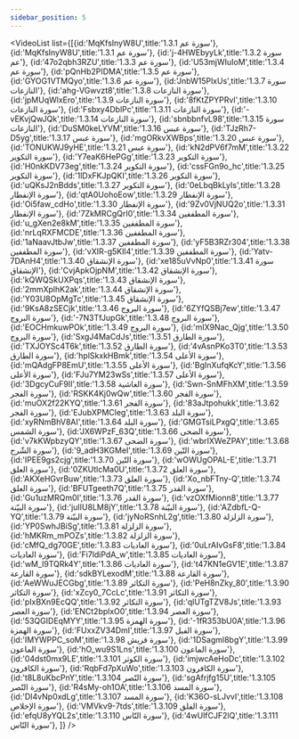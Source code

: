 ```yaml
---
sidebar_position: 5
---
```


<VideoList list={[{id:'MqKfsInyW8U',title:'1.3.1 سورة عم'},
{id:'MqKfsInyW8U',title:'1.3.1 سورة عم'},
{id:'j-4HWEbyyLk',title:'1.3.2 سورة عم'},
{id:'47o2qbh3RZU',title:'1.3.3 سورة عم'},
{id:'U53mjWIuIoM',title:'1.3.4 سورة عم'},
{id:'pQnHb2PIDMA',title:'1.3.5 سورة عم'},
{id:'GYOG1VTMQyo',title:'1.3.6 سورة عم'},
{id:'JnbW15PlxUs',title:'1.3.7 سورة النازعات'},
{id:'ahg-VGwvzt8',title:'1.3.8 سورة النازعات'},
{id:'jpMUqWlxEro',title:'1.3.9 سورة النازعات'},
{id:'8fKtZPYPRvI',title:'1.3.10 سورة النازعات'},
{id:'Fsbxy4DblPc',title:'1.3.11 سورة النازعات'},
{id:'-vEKvjQwJQk',title:'1.3.14 سورة النازعات'},
{id:'sbnbbnfvL98',title:'1.3.15 سورة النازعات'},
{id:'DuSM0keLYVM',title:'1.3.16 سورة عبس'},
{id:'TJzRh7-D5yg',title:'1.3.17 سورة عبس'},
{id:'mgORkvXWBps',title:'1.3.20 سورة عبس'},
{id:'TONUKWJ9yHE',title:'1.3.21 سورة عبس'},
{id:'kN2dPV6f7mM',title:'1.3.22 سورة التكوير'},
{id:'Y7eaK6HePGg',title:'1.3.23 سورة التكوير'},
{id:'H0nkKDV73eg',title:'1.3.24 سورة التكوير'},
{id:'cssFGn9o_hc',title:'1.3.25 سورة التكوير'},
{id:'1lDxFKJpQKI',title:'1.3.26 سورة التكوير'},
{id:'uQKsJ2nBdds',title:'1.3.27 سورة التكوير'},
{id:'0eLbqBkLyIs',title:'1.3.28 سورة الإنفطار'},
{id:'qtA0UohoEow',title:'1.3.29 سورة الإنفطار'},
{id:'Oi5faw_cdHo',title:'1.3.30 سورة الإنفطار'},
{id:'9Zv0VjNUQ2o',title:'1.3.31 سورة الإنفطار'},
{id:'7ZkMRCgQrI0',title:'1.3.34 سورة المطففين'},
{id:'u_gXen2e8kM',title:'1.3.35 سورة المطففين'},
{id:'nrLqRXFMCDE',title:'1.3.36 سورة المطففين'},
{id:'1aNaavJtbJw',title:'1.3.37 سورة المطففين'},
{id:'yF5B3RZr304',title:'1.3.38 سورة المطففين'},
{id:'vXIR-g5KIl4',title:'1.3.39 سورة المطففين'},
{id:'Yatv-7DAnH4',title:'1.3.40 سورة الإنشقاق'},
{id:'xe185uVvNp0',title:'1.3.41 سورة الإنشقاق'},
{id:'CvjApkOjpNM',title:'1.3.42 سورة الإنشقاق'},
{id:'kQWQSkUXPqs',title:'1.3.43 سورة الإنشقاق'},
{id:'2mmXplhK2ak',title:'1.3.44 سورة الإنشقاق'},
{id:'Y03U8OpMgTc',title:'1.3.45 سورة الإنشقاق'},
{id:'9KsA8zSECjk',title:'1.3.46 سورة البروج'},
{id:'6ZYfQSBj7ew',title:'1.3.47 سورة البروج'},
{id:'-7N3TfJupGk',title:'1.3.48 سورة البروج'},
{id:'EOCHmkuwPOk',title:'1.3.49 سورة البروج'},
{id:'mIX9Nac_Qjg',title:'1.3.50 سورة البروج'},
{id:'SxgJ4MaCdJs',title:'1.3.51 سورة الطارق'},
{id:'TXJOYSc4T6k',title:'1.3.52 سورة الطارق'},
{id:'4vAsnPKo3T0',title:'1.3.53 سورة الطارق'},
{id:'hplSkxkHBmk',title:'1.3.54 سورة الأعلى'},
{id:'mQAdgFP8EmU',title:'1.3.55 سورة الأعلى'},
{id:'BgInXufqKcY',title:'1.3.56 سورة الأعلى'},
{id:'FJu7YM23wSs',title:'1.3.57 سورة الأعلى'},
{id:'3DgcyCuF9II',title:'1.3.58 سورة الغاشية'},
{id:'Swn-SnMFhXM',title:'1.3.59 سورة الفجر'},
{id:'RSKK4Kj0wQw',title:'1.3.60 سورة الفجر'},
{id:'muOX2f22KYQ',title:'1.3.61 سورة الفجر'},
{id:'83aJtpohukk',title:'1.3.62 سورة الفجر'},
{id:'EJubXPMCleg',title:'1.3.63 سورة البلد'},
{id:'xyRNmBhV8AI',title:'1.3.64 سورة البلد'},
{id:'GMGTsiLPxgQ',title:'1.3.65 سورة الشمس'},
{id:'JX6WPzF_63Q',title:'1.3.66 سورة الضحى'},
{id:'v7kKWpbzyQY',title:'1.3.67 سورة الضحى'},
{id:'wbrIXWeZPAY',title:'1.3.68 سورة الشّرح'},
{id:'9_adH3KGMeI',title:'1.3.69 سورة التّين'},
{id:'IPEE9gs2cjg',title:'1.3.70 سورة التّين'},
{id:'wOWUgOPAL-E',title:'1.3.71 سورة العلق'},
{id:'0ZKUtlcMa0U',title:'1.3.72 سورة العلق'},
{id:'AKXeHGvrBuw',title:'1.3.73 سورة العلق'},
{id:'Xo_nbFTny-Q',title:'1.3.74 سورة العلق'},
{id:'BFUTgeeth7Q',title:'1.3.75 سورة القدر'},
{id:'Gu1uzMRQm0I',title:'1.3.76 سورة القدر'},
{id:'vzOXfMionn8',title:'1.3.77 سورة البيّنة'},
{id:'juIIU8LM8jY',title:'1.3.78 سورة البيّنة'},
{id:'AZdbfL-Q-YQ',title:'1.3.79 سورة البيّنة'},
{id:'jyNoRSnhL2g',title:'1.3.80 سورة الزلزلة'},
{id:'YP0SwhJBiSg',title:'1.3.81 سورة الزلزلة'},
{id:'hMKRm_mPOZs',title:'1.3.82 سورة الزلزلة'},
{id:'cMfQ_dg70GE',title:'1.3.83 سورة العاديات'},
{id:'0uLrAIvGsF8',title:'1.3.84 سورة العاديات'},
{id:'Fi7ldiPdA_w',title:'1.3.85 سورة العاديات'},
{id:'wM_l9TQRk4Y',title:'1.3.86 سورة العاديات'},
{id:'t47KN1eGV1E',title:'1.3.87 سورة القارعة'},
{id:'sdkBYLexodM',title:'1.3.88 سورة القارعة'},
{id:'AeWWuJECGbg',title:'1.3.89 سورة التكاثر'},
{id:'PeH8nZky_80',title:'1.3.90 سورة التكاثر'},
{id:'xZcy0_7CcLc',title:'1.3.91 سورة التكاثر'},
{id:'pIxBXn9EcQQ',title:'1.3.92 سورة التكاثر'},
{id:'qlUTgTZV8Js',title:'1.3.93 سورة العصر'},
{id:'ENCt2bplxO0',title:'1.3.94 سورة العصر'},
{id:'53QGIDEqMYY',title:'1.3.95 سورة الهمزة'},
{id:'-1fR353bU0A',title:'1.3.96 سورة الهمزة'},
{id:'FUxxZV34DmI',title:'1.3.97 سورة الفيل'},
{id:'IMYWPPC_soM',title:'1.3.98 سورة قريش'},
{id:'1DSagml8bgY',title:'1.3.99 سورة الماعون'},
{id:'hO_wu9S1Lns',title:'1.3.100 سورة الماعون'},
{id:'04dst0mx9LE',title:'1.3.101 سورة الكوثر'},
{id:'imjwcAeHoDc',title:'1.3.102 سورة الكافرون'},
{id:'RqbFd7pXuWo',title:'1.3.103 سورة الكافرون'},
{id:'t8L8uKbcPnY',title:'1.3.104 سورة النّصر'},
{id:'sgAfrjfg15U',title:'1.3.105 سورة النّصر'},
{id:'R4sMy-oh1OA',title:'1.3.106 سورة المسد'},
{id:'DI4vNp0xdLg',title:'1.3.107 سورة المسد'},
{id:'K36O-sLJvvI',title:'1.3.108 سورة الإخلاص'},
{id:'VMVkv9-7tds',title:'1.3.109 سورة الفلق'},
{id:'efqU8yYQL2s',title:'1.3.110 سورة النّاس'},
{id:'4wUlfCJF2lQ',title:'1.3.111 سورة النّاس'},
]}
/>
